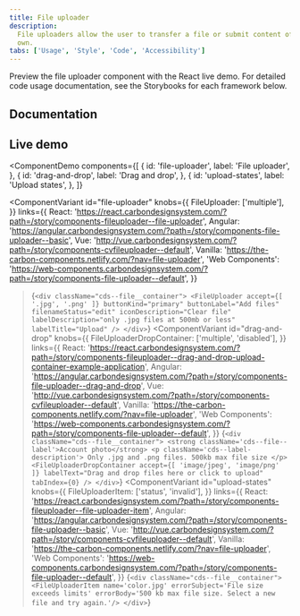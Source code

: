 ```yaml
---
title: File uploader
description:
  File uploaders allow the user to transfer a file or submit content of their
  own.
tabs: ['Usage', 'Style', 'Code', 'Accessibility']
---
```


<PageDescription>

Preview the file uploader component with the React live demo. For detailed code
usage documentation, see the Storybooks for each framework below.

</PageDescription>

## Documentation

<Row className="resource-card-group">
<Column colLg={4} colMd={4} noGutterSm>
  <ResourceCard
    subTitle="React"
    href="https://react.carbondesignsystem.com/?path=/story/components-fileuploader--file-uploader"
    >

<MdxIcon name="react" />

  </ResourceCard>
</Column>
<Column colLg={4} colMd={4} noGutterSm>
  <ResourceCard
      subTitle="Angular (Community)"
      href="https://angular.carbondesignsystem.com/?path=/story/components-file-uploader--basic"
      >

<MdxIcon name="angular" />

  </ResourceCard>
</Column>
<Column colLg={4} colMd={4} noGutterSm>
  <ResourceCard
      subTitle="Vue (Community)"
      href="http://vue.carbondesignsystem.com/?path=/story/components-cvfileuploader--default"
      >

<MdxIcon name="vue" />

  </ResourceCard>
</Column>
<Column colLg={4} colMd={4} noGutterSm>
  <ResourceCard
      subTitle="Web Components (Community)"
      href="https://web-components.carbondesignsystem.com/?path=/story/components-file-uploader--default"
      >

<MdxIcon name="webcomponents" />

  </ResourceCard>
</Column>
</Row>

## Live demo

<ComponentDemo
  components={[
    {
      id: 'file-uploader',
      label: 'File uploader',
    },
    {
      id: 'drag-and-drop',
      label: 'Drag and drop',
    },
    {
      id: 'upload-states',
      label: 'Upload states',
    },
  ]}
>
  <ComponentVariant
    id="file-uploader"
    knobs={{
      FileUploader: ['multiple'],
    }}
    links={{
      React:
        'https://react.carbondesignsystem.com/?path=/story/components-fileuploader--file-uploader',
      Angular:
        'https://angular.carbondesignsystem.com/?path=/story/components-file-uploader--basic',
      Vue: 'http://vue.carbondesignsystem.com/?path=/story/components-cvfileuploader--default',
      Vanilla: 'https://the-carbon-components.netlify.com/?nav=file-uploader',
      'Web Components':
        'https://web-components.carbondesignsystem.com/?path=/story/components-file-uploader--default',
    }}
  >{`
      <div className="cds--file__container">
        <FileUploader
          accept={[
            '.jpg',
            '.png'
          ]}
          buttonKind="primary"
          buttonLabel="Add files"
          filenameStatus="edit"
          iconDescription="Clear file"
          labelDescription="only .jpg files at 500mb or less"
          labelTitle="Upload"
        />
      </div>
    `}</ComponentVariant>
  <ComponentVariant
    id="drag-and-drop"
    knobs={{
      FileUploaderDropContainer: ['multiple', 'disabled'],
    }}
    links={{
      React:
        'https://react.carbondesignsystem.com/?path=/story/components-fileuploader--drag-and-drop-upload-container-example-application',
      Angular:
        'https://angular.carbondesignsystem.com/?path=/story/components-file-uploader--drag-and-drop',
      Vue: 'http://vue.carbondesignsystem.com/?path=/story/components-cvfileuploader--default',
      Vanilla: 'https://the-carbon-components.netlify.com/?nav=file-uploader',
      'Web Components':
        'https://web-components.carbondesignsystem.com/?path=/story/components-file-uploader--default',
    }}
  >{`
      <div className="cds--file__container">
        <strong className='cds--file--label'>Account photo</strong>
        <p className='cds--label-description'>
          Only .jpg and .png files. 500kb max file size
        </p>
        <FileUploaderDropContainer
          accept={[
            'image/jpeg',
            'image/png'
          ]}
          labelText="Drag and drop files here or click to upload"
          tabIndex={0}
        />
      </div>
    `}</ComponentVariant>
  <ComponentVariant
    id="upload-states"
    knobs={{
      FileUploaderItem: ['status', 'invalid'],
    }}
    links={{
      React:
        'https://react.carbondesignsystem.com/?path=/story/components-fileuploader--file-uploader-item',
      Angular:
        'https://angular.carbondesignsystem.com/?path=/story/components-file-uploader--basic',
      Vue: 'http://vue.carbondesignsystem.com/?path=/story/components-cvfileuploader--default',
      Vanilla: 'https://the-carbon-components.netlify.com/?nav=file-uploader',
      'Web Components':
        'https://web-components.carbondesignsystem.com/?path=/story/components-file-uploader--default',
    }}
  >{`
      <div className="cds--file__container">
        <FileUploaderItem name='color.jpg' errorSubject='File size exceeds limits' errorBody='500 kb max file size. Select a new file and try again.'/>
      </div>
    `}</ComponentVariant>
</ComponentDemo>
